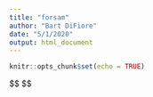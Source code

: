 ```yaml
---
title: "forsam"
author: "Bart DiFiore"
date: "5/1/2020"
output: html_document
---
```


```r
knitr::opts_chunk$set(echo = TRUE)
```

$$
\begin{align}
K_i &\sim {\rm Binomial}(N_i, P_i)\\  
P_i &= \frac{1}{\alpha_{k,j}^{-1} + h_{k,j}N_i}\\   
\newline

logit(\alpha) &\sim {\rm Normal}(0,100)\\
\alpha &= \frac{e^{logit(\alpha)}}{1 + e^{logit(\alpha)}}\\
log(h) &\sim {\rm Normal}(0,100)\\
h &= e^{log(h)}\\
\newline

logit(\alpha_k) &\sim {\rm Normal}(\alpha,\sigma^2_{\alpha-treatment})\\
\alpha_k &= \frac{e^{logit(\alpha_k)}}{1 + e^{logit(\alpha_k)}}\\
log(h_k) &\sim Normal(h,\sigma^2_{h-treatment})\\
h_k &= e^{log(h_k)}\\
\newline

logit(\alpha_{k,j}) &\sim {\rm Normal}(\alpha_k,\sigma^2_{\alpha-ind})\\
\alpha_{k,j} &= \frac{e^{logit(\alpha_{k,j})}}{1 + e^{logit(\alpha_{k,j})}}\\
log(h_{k,j}) &\sim {\rm Normal}(h_k,\sigma^2_{h-ind})\\
h_{k,j} &= e^{log(h_{k,j})}\\
\newline
\newline

\sigma^2_{\alpha-treatment} &~ {\rm Uniform}(0,10)\\
\sigma^2_{h-treatment} &~ {\rm Uniform}(0,10)\\
\newline

\sigma^2_{\alpha-ind} &~ {\rm Uniform}(0,10)\\
\sigma^2_{h-ind} &~ {\rm Uniform}(0,10)\\

\end{align}
$$
